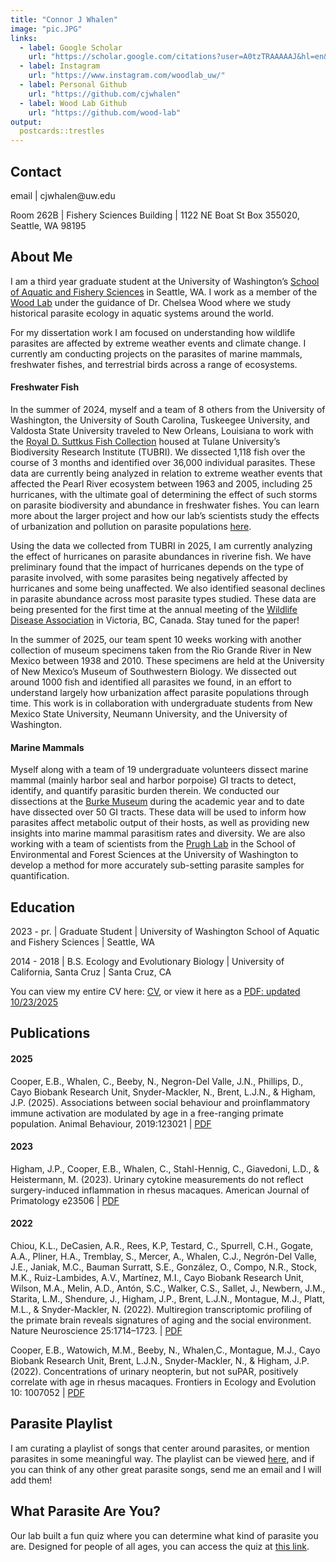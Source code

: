 ```yaml
---
title: "Connor J Whalen"
image: "pic.JPG"
links:
  - label: Google Scholar
    url: "https://scholar.google.com/citations?user=A0tzTRAAAAAJ&hl=en&oi=ao"
  - label: Instagram
    url: "https://www.instagram.com/woodlab_uw/"  
  - label: Personal Github
    url: "https://github.com/cjwhalen"
  - label: Wood Lab Github
    url: "https://github.com/wood-lab"
output:
  postcards::trestles
---
```

## Contact 
email | cjwhalen@uw.edu

Room 262B | Fishery Sciences Building | 1122 NE Boat St Box 355020, Seattle, WA 98195

## About Me
  
I am a third year graduate student at the University of Washington's [School of Aquatic and Fishery Sciences](https://fish.uw.edu/students/graduate-program/meet-our-graduate-students/) in Seattle, WA. I work as a member of the [Wood Lab](https://chelsealwood.com/people/) under the guidance of Dr. Chelsea Wood where we study historical parasite ecology in aquatic systems around the world. 
  
For my dissertation work I am focused on understanding how wildlife parasites are affected by extreme weather events and climate change. I currently am conducting projects on the parasites of marine mammals, freshwater fishes, and terrestrial birds across a range of ecosystems. 

#### Freshwater Fish

In the summer of 2024, myself and a team of 8 others from the University of Washington, the University of South Carolina, Tuskeegee University, and Valdosta State University traveled to New Orleans, Louisiana to work with the [Royal D. Suttkus Fish Collection](https://www.tubri.org/fishes/) housed at Tulane University's Biodiversity Research Institute (TUBRI). We dissected 1,118 fish over the course of 3 months and identified over 36,000 individual parasites. These data are currently being analyzed in relation to extreme weather events that affected the Pearl River ecosystem between 1963 and 2005, including 25 hurricanes, with the ultimate goal of determining the effect of such storms on parasite biodiversity and abundance in freshwater fishes. You can learn more about the larger project and how our lab's scientists study the effects of urbanization and pollution on parasite populations [here](https://chelsealwood.com/research/historical-parasite-ecology/). 

Using the data we collected from TUBRI in 2025, I am currently analyzing the effect of hurricanes on parasite abundances in riverine fish. We have preliminary found that the impact of hurricanes depends on the type of parasite involved, with some parasites being negatively affected by hurricanes and some being unaffected. We also identified seasonal declines in parasite abundance across most parasite types studied. These data are being presented for the first time at the annual meeting of the [Wildlife Disease Association](https://wda2025.com/) in Victoria, BC, Canada. Stay tuned for the paper!

In the summer of 2025, our team spent 10 weeks working with another collection of museum specimens taken from the Rio Grande River in New Mexico between 1938 and 2010. These specimens are held at the University of New Mexico's Museum of Southwestern Biology. We dissected out around 1000 fish and identified all parasites we found, in an effort to understand largely how urbanization affect parasite populations through time. This work is in collaboration with undergraduate students from New Mexico State University, Neumann University, and the University of Washington. 

#### Marine Mammals

Myself along with a team of 19 undergraduate volunteers dissect marine mammal (mainly harbor seal and harbor porpoise) GI tracts to detect, identify, and quantify parasitic burden therein. We conducted our dissections at the [Burke Museum](https://www.burkemuseum.org/) during the academic year and to date have dissected over 50 GI tracts. These data will be used to inform how parasites affect metabolic output of their hosts, as well as providing new insights into marine mammal parasitism rates and diversity. We are also working with a team of scientists from the [Prugh Lab](https://www.prughlab.com/) in the School of Environmental and Forest Sciences at the University of Washington to develop a method for more accurately sub-setting parasite samples for quantification. 

## Education

2023 - pr.  | Graduate Student | University of Washington School of Aquatic and Fishery Sciences | Seattle, WA

2014 - 2018 | B.S. Ecology and Evolutionary Biology | University of California, Santa Cruz | Santa Cruz, CA

You can view my entire CV here: [CV](https://docs.google.com/document/d/e/2PACX-1vRhDsP96AmBBUsJk--6rkreQ4k3MrKZnQJ8GvhXkjInabvZ7drU25MhMZHe9NWGqdob8ROIvcCnvF4G/pub), or view it here as a [PDF: updated 10/23/2025](Whalen C.V. 2025.pdf)

## Publications

#### 2025
Cooper, E.B., Whalen, C., Beeby, N., Negron-Del Valle, J.N., Phillips, D., Cayo Biobank Research Unit, Snyder-Mackler, N., Brent, L.J.N., & Higham, J.P. (2025). Associations between social behaviour and proinflammatory immune activation are modulated by age in a free-ranging primate population. Animal Behaviour, 2019:123021  | [PDF](https://doi.org/10.1016/j.anbehav.2024.10.035)

#### 2023
Higham, J.P., Cooper, E.B., Whalen, C., Stahl-Hennig, C., Giavedoni, L.D., & Heistermann, M. (2023). Urinary cytokine measurements do not reflect surgery-induced inflammation in rhesus macaques. American Journal of Primatology e23506 | [PDF](https://doi.org/10.1002/ajp.23506)

#### 2022
Chiou, K.L., DeCasien, A.R., Rees, K.P, Testard, C., Spurrell, C.H., Gogate, A.A., Pliner, H.A., Tremblay, S., Mercer, A., Whalen, C.J., Negrón-Del Valle, J.E., Janiak, M.C., Bauman Surratt, S.E., González, O., Compo, N.R., Stock, M.K., Ruiz-Lambides, A.V., Martínez, M.I., Cayo Biobank Research Unit, Wilson, M.A., Melin, A.D., Antón, S.C., Walker, C.S., Sallet, J., Newbern, J.M., Starita, L.M., Shendure, J., Higham, J.P., Brent, L.J.N., Montague, M.J., Platt, M.L., & Snyder-Mackler, N. (2022). Multiregion transcriptomic profiling of the primate brain reveals signatures of aging and the social environment. Nature Neuroscience 25:1714–1723. | [PDF](https://doi.org/10.1038/s41593-022-01197-0)

Cooper, E.B., Watowich, M.M., Beeby, N., Whalen,C., Montague, M.J., Cayo Biobank Research Unit, Brent, L.J.N., Snyder-Mackler, N., & Higham, J.P. (2022). Concentrations of urinary neopterin, but not suPAR, positively correlate with age in rhesus macaques. Frontiers in Ecology and Evolution 10: 1007052 | [PDF](https://doi.org/10.3389/fevo.2022.1007052)

## Parasite Playlist

I am curating a playlist of songs that center around parasites, or mention parasites in some meaningful way. The playlist can be viewed [here](https://open.spotify.com/playlist/4CnFjlkRKTcFIYgf7cI5BN?si=2f29b9bf72b647a0), and if you can think of any other great parasite songs, send me an email and I will add them! 

## What Parasite Are You?

Our lab built a fun quiz where you can determine what kind of parasite you are. Designed for people of all ages, you can access the quiz at [this link](https://docs.google.com/presentation/d/1OBSmK1hU4c1HcKWJwtMrEzHIt82Y6JgtThMoVz2-xrE/edit#slide=id.p).  